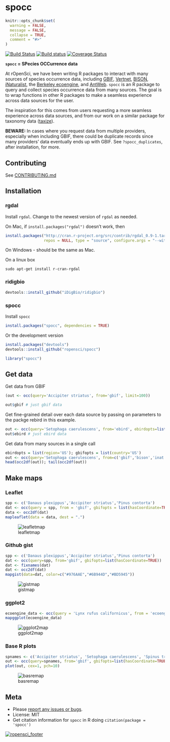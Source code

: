 spocc
========

```r
knitr::opts_chunk$set(
  warning = FALSE,
  message = FALSE,
  collapse = TRUE,
  comment = "#>"
)
```

[![Build Status](https://api.travis-ci.org/ropensci/spocc.png)](https://travis-ci.org/ropensci/spocc)
[![Build status](https://ci.appveyor.com/api/projects/status/3d43armi2oanva2s)](https://ci.appveyor.com/project/karthik/spocc)
[![Coverage Status](https://coveralls.io/repos/ropensci/spocc/badge.svg)](https://coveralls.io/r/ropensci/spocc)

**`spocc` = SPecies OCCurrence data**

At rOpenSci, we have been writing R packages to interact with many sources of species occurrence data, including [GBIF][gbif], [Vertnet][vertnet], [BISON][bison], [iNaturalist][inat], the [Berkeley ecoengine][ecoengine], and [AntWeb][antweb]. `spocc` is an R package to query and collect species occurrence data from many sources. The goal is to wrap functions in other R packages to make a seamless experience across data sources for the user.

The inspiration for this comes from users requesting a more seamless experience across data sources, and from our work on a similar package for taxonomy data ([taxize][taxize]).

__BEWARE:__ In cases where you request data from multiple providers, especially when including GBIF, there could be duplicate records since many providers' data eventually ends up with GBIF. See `?spocc_duplicates`, after installation, for more.

## Contributing

See [CONTRIBUTING.md](CONTRIBUTING.md)

## Installation

### rgdal

Install `rgdal`. Change to the newest version of `rgdal` as needed.

On Mac, if `install.packages("rgdal")` doesn't work, then

```r
install.packages("http://cran.r-project.org/src/contrib/rgdal_0.9-1.tar.gz",
                 repos = NULL, type = "source", configure.args = "--with-gdal-config=/Library/Frameworks/GDAL.framework/Versions/1.10/unix/bin/gdal-config --with-proj-include=/Library/Frameworks/PROJ.framework/unix/include --with-proj-lib=/Library/Frameworks/PROJ.framework/unix/lib")
```

On Windows - should be the same as Mac.

On a linux box

```
sudo apt-get install r-cran-rgdal
```

### ridigbio

```r
devtools::install_github("iDigBio/ridigbio")
```

### spocc

Install `spocc`

```r
install.packages("spocc", dependencies = TRUE)
```

Or the development version

```r
install.packages("devtools")
devtools::install_github("ropensci/spocc")
```

```r
library("spocc")
```

## Get data

Get data from GBIF

```r
(out <- occ(query='Accipiter striatus', from='gbif', limit=100))
```

```r
out$gbif # just gbif data
```

Get fine-grained detail over each data source by passing on parameters to the packge rebird in this example.

```r
out <- occ(query='Setophaga caerulescens', from='ebird', ebirdopts=list(region='US'))
out$ebird # just ebird data
```

Get data from many sources in a single call

```r
ebirdopts = list(region='US'); gbifopts = list(country='US')
out <- occ(query='Setophaga caerulescens', from=c('gbif','bison','inat','ebird'), gbifopts=gbifopts, ebirdopts=ebirdopts, limit=50)
head(occ2df(out)); tail(occ2df(out))
```

## Make maps

### Leaflet

```r
spp <- c('Danaus plexippus','Accipiter striatus','Pinus contorta')
dat <- occ(query = spp, from = 'gbif', gbifopts = list(hasCoordinate=TRUE))
data <- occ2df(dat)
mapleaflet(data = data, dest = ".")
```

![leafletmap](http://f.cl.ly/items/3w2Y1E3Z0T2T2z40310K/Screen%20Shot%202014-02-09%20at%2010.38.10%20PM.png)


### Github gist

```r
spp <- c('Danaus plexippus','Accipiter striatus','Pinus contorta')
dat <- occ(query=spp, from='gbif', gbifopts=list(hasCoordinate=TRUE))
dat <- fixnames(dat)
dat <- occ2df(dat)
mapgist(data=dat, color=c("#976AAE","#6B944D","#BD5945"))
```

![gistmap](http://f.cl.ly/items/343l2G0A2J3T0n2t433W/Screen%20Shot%202014-02-09%20at%2010.40.57%20PM.png)


### ggplot2

```r
ecoengine_data <- occ(query = 'Lynx rufus californicus', from = 'ecoengine')
mapggplot(ecoengine_data)
```

![ggplot2map](http://f.cl.ly/items/1U1R0E0G392l2q362V33/Screen%20Shot%202014-02-09%20at%2010.44.59%20PM.png)


### Base R plots

```r
spnames <- c('Accipiter striatus', 'Setophaga caerulescens', 'Spinus tristis')
out <- occ(query=spnames, from='gbif', gbifopts=list(hasCoordinate=TRUE))
plot(out, cex=1, pch=10)
```

![basremap](http://f.cl.ly/items/3O13330W3w3Z0H3u1X0s/Screen%20Shot%202014-02-09%20at%2010.46.25%20PM.png)

## Meta

* Please [report any issues or bugs](https://github.com/ropensci/spocc/issues).
* License: MIT
* Get citation information for `spocc` in R doing `citation(package = 'spocc')`

[![ropensci_footer](http://ropensci.org/public_images/github_footer.png)](http://ropensci.org)

[gbif]: https://github.com/ropensci/rgbif
[vertnet]: https://github.com/ropensci/rvertnet
[bison]: https://github.com/ropensci/rbison
[inat]: https://github.com/ropensci/rinat
[taxize]: https://github.com/ropensci/taxize
[ecoengine]: https://github.com/ropensci/ecoengine
[antweb]: http://antweb.org/

